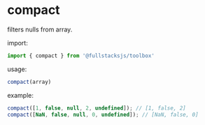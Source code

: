 # compact

filters nulls from array.

import:
```typescript copy
import { compact } from '@fullstacksjs/toolbox'
```

usage:
```typescript copy
compact(array)
```

example:
```typescript copy
compact([1, false, null, 2, undefined]); // [1, false, 2]
compact([NaN, false, null, 0, undefined]); // [NaN, false, 0]
```
